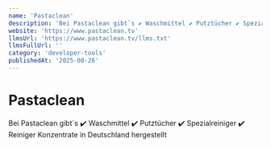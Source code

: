 ```yaml
---
name: 'Pastaclean'
description: 'Bei Pastaclean gibt`s ✔️ Waschmittel ✔️ Putztücher ✔️ Spezialreiniger ✔️ Reiniger Konzentrate in Deutschland hergestellt'
website: 'https://www.pastaclean.tv'
llmsUrl: 'https://www.pastaclean.tv/llms.txt'
llmsFullUrl: ''
category: 'developer-tools'
publishedAt: '2025-08-26'
---
```


# Pastaclean

Bei Pastaclean gibt`s ✔️ Waschmittel ✔️ Putztücher ✔️ Spezialreiniger ✔️ Reiniger Konzentrate in Deutschland hergestellt

